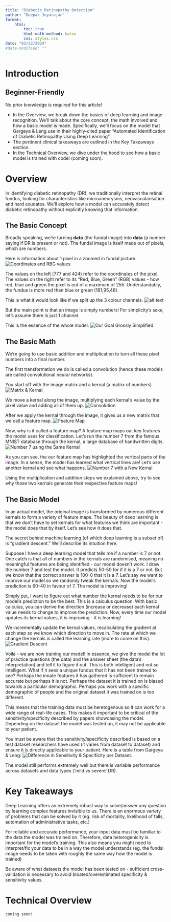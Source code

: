 ```yaml
---
title: "Diabetic Retinopathy Detection"
author: "Deepak Jeyarajan"
format:
    html:
        toc: true
        html-math-method: katex
        css: styles.css
date: "03/22/2024"
#date-modified: ""
---
```


# Introduction
::: {.callout-tip}
## Beginner-Friendly
No prior knowledge is required for this article!
:::
- In the Overview, we break down the basics of deep learning and image recognition. We'll talk about the core concept, the math involved and how a basic model is made. Specifically, we'll focus on the model that Gargeya & Leng use in their highly-cited paper "Automated Identification of Diabetic Retinopathy Using Deep Learning". 
- The pertinent clinical takeaways are outlined in the Key Takeaways section.
- In the Technical Overview, we dive under the hood to see how a basic model is trained with code! (coming soon).

# Overview
In identifying diabetic retinopathy (DR), we traditionally interpret the retinal fundus, looking for characteristics like microaneurysms, neovascularisation and hard exudates. We'll explore how a model can accurately detect diabetic retinopathy without explicitly knowing that information.

## The Basic Concept
Broadly speaking, we're turning <b>data</b> (the fundal image) into <b>data</b> (a number saying if DR is present or not). The fundal image is itself made out of pixels, which are numbers. 

Here is information about 1 pixel in a zoomed in fundal picture. 
![Coordinates and RBG values](assets/rbg-channels2.png){.lightbox}

The values on the left (777 and 424) refer to the coordinates of the pixel. The values on the right refer to its "Red, Blue, Green" (RGB) values - how red, blue and green the pixel is out of a maximum of 255. Understandably, the fundus is more red than blue or green (181,95,48).

This is what it would look like if we split up the 3 colour channels. 
![alt text](assets/rbg-channels.png "Red, Green & Blue Channels")


But the main point is that an image is simply numbers!
For simplicity's sake, let's assume there is just 1 channel. 

This is the essence of the whole model.
![Our Goal Grossly Simplified](assets/DRorNot.png)


## The Basic Math
We're going to use basic addition and multiplication to turn all these pixel numbers into a final number.

The first transformation we do is called a convolution (hence these models are called convolutional neural networks).

You start off with the image matrix and a kernal (a matrix of numbers)
![Matrix & Kernal](assets/matrix-kernal.png)

We move a kernal along the image, multiplying each kernal's value by the pixel value and adding all of them up. 
![Convolution](assets/convolutiongif.gif)

 After we apply the kernal through the image, it gives us a new matrix that we call a feature map.
![Feature Map](assets/matrix-kernal-to-features.png)

Now, why is it called a feature map? A feature map maps out key features the model uses for classification. Let's run the number 7 from the famous MNIST database through the kernal, a large database of handwritten digits.
![Number 7 using the Same Kernal](assets/mnist-vertical-lines.png)

As you can see, the our feature map has highlighted the vertical parts of the image. In a sense, the model has learned what vertical lines are! Let's use another kernal and see what happens.
![Number 7 with a New Kernal](assets/mnist-horizontal-lines.png)

::: {.callout-tip title="Tip"}
Using the multiplication and addition steps we explained above, try to see why those two kernals generate their respective feature maps!
:::

## The Basic Model 
In an actual model, the original image is transformed by numerous different kernals to form a variety of feature maps. The beauty of deep learning is that we don't have to set kernals for what features we think are important - the model does that by itself. Let's see how it does that. 

::: {.callout-note title="Jargon"}
The secret behind machine learning (of which deep learning is a subset of) is "gradient descent." We'll describe its intuition here.
:::

Suppose I have a deep learning model that tells me if a number is 7 or not. One catch is that all of numbers in the kernals are randomised, meaning no meaningful features are being identified - our model doesn't work. I draw the number 7 and test the model. It predicts 50-50 for if it is a 7 or not. But we know that the correct answer is 100-0 that it is a 7. Let's say we want to improve our model so we randomly tweak the kernals. Now the model's prediction is 60-40 in favour of 7. The model is improving!  

Simply put, I want to figure out what number the kernal needs to be for our model's prediction to be the best. This is a calculus question. With basic calculus, you can derive the direction (increase or decrease) each kernal value needs to change to improve the prediction. Now, every time our model updates its kernal values, it is improving - it is learning!

We incrementally update the kernal values, recalculating the gradient at each step so we know which direction to move in. The rate at which we change the kernals is called the learning rate (more to come on this).
![Gradient Descent](assets/gradient-descent.png)

Voilà - we are now training our model! In essence, we give the model the lot of practice questions (the data) and the answer sheet (the data's interpretation) and tell it to figure it out. This is both intelligent and not so intelligent. What if it sees a unique fundus that it has not been trained to see? Perhaps the innate features it has gathered is sufficient to remain accurate but perhaps it is not. Perhaps the dataset it is trained on is biased towards a particular demographic. Perhaps you work with a specific demographic of people and the original dataset it was trained on is too different.

This means that the training data must be heretogenous so it can work for a wide range of real-life cases. This makes it important to be critical of the sensitivity/specificity described by papers showcasing the model. Depending on the dataset the model was tested on, it may not be applicable to your patient. 

You must be aware that the sensitivity/specificity described is based on a test dataset researchers have used (it varies from dataset to dataset) and ensure it is directly applicable to your patient. Here is a table from Gargeya & Leng:
![Difference in Sensitivity & Specificity per Dataset](assets/difference-in-sens-spec.png). 

The model still performs extremely well but there is variable performance across datasets and data types ('mild vs severe' DR). 

# Key Takeaways
::: {.callout-tip title="It is powerful"}
Deep Learning offers an extremely robust way to solve/answer any question by learning complex features invisible to us. There is an enormous variety of problems that can be solved by it (eg. risk of mortality, likelihood of falls, automation of administrative tasks, etc.)
:::
::: {.callout-warning title="Data heterogenicity is important"}
For reliable and accurate performance, your input data must be familiar to the data the model was trained on. Therefore, data heterogenicity is important for the model's training. This also means you might need to interpret/fix your data to be in a way the model understands (eg. the fundal image needs to be taken with roughly the same way how the model is trained)
:::
::: {.callout-important title="Beware of overestimated sensitivity/specificities"}
Be aware of what datasets the model has been tested on - sufficient cross-validation is necessary to avoid bloated/overestimated specificity & sensitivity values. 
:::
# Technical Overview
    coming soon!